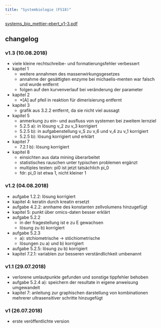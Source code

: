 ```yaml
---
title: "Systembiologie (FS18)"
---
```


[systems_bio_mettier-ebert_v1-3.pdf](/files/lecture_notes/systems_bio_mettier-ebert_v1-3.pdf){.external target="_blank"}

## changelog

### v1.3 (10.08.2018)

- viele kleine rechtschreibe- und formatierungsfehler verbessert
- kapitel 1
    - weitere annahmen des massenwirkungsgesetzes
    - annahme der gesättigten enzyme bei michaelis-menten war falsch und wurde
        entfernt
    - folgen auf den kurvenverlauf bei veränderung der parameter
- kapitel 2
    - *[A] auf pfeil in reaktion für dimerisierung entfernt
- kapitel 3
    - grafik aus 3.2.2 entfernt, da sie nicht viel aussagt
- kapitel 5
    - anmerkung zu ein- und ausfluss von systemen bei zweitem lernziel
    - 5.2.5 a): in lösung v_2 zu v_3 korrigiert
    - 5.2.5 b): in aufgabenstellung v_S zu v_6 und v_4 zu v_1 korrigiert
    - 5.2.5 b): lösung korrigiert und erklärt
- kapitel 7
    - 7.2.1 b): lösung korrigiert
- kapitel 8
    - einsichten aus data mining überarbeitet
    - statistisches rauschen unter typischen problemen ergänzt
    - multiples testen: pi0 ist jetzt tatsächlich pi_0
    - fdr: pi_0 ist etwa 1, nicht kleiner 1

### v1.2 (04.08.2018)

- aufgabe 1.2.2: lösung korrigiert
- kapitel 4: keratin durch kreatin ersetzt
- aufgabe 4.2.2: annhame des konstanten zellvolumens hinzugefügt
- kapitel 5: punkt über omics-daten besser erklärt
- aufgabe 5.2.2
    - in der fragestellung ist e zu E gewachsen
    - lösung zu b) korrigiert
- aufgabe 5.2.3
    - a): stchiometrische -> stöchiometrische
    - lösungen zu a) und b) korrigiert
- aufgabe 5.2.5: lösung zu b) korrigiert
- kapitel 7.2.1: variablen zur besseren verständlichkeit umbenannt

### v1.1 (29.07.2018)

- verlorene umlautpunkte gefunden und sonstige tippfehler behoben
- aufgabe 5.2.4 a): speichern der resultate in eigene anweisung umgewandelt
- kapitel 7: anleitung zur graphischen darstellung von kombinationen mehrerer
    ultrasensitiver schritte hinzugefügt

### v1 (26.07.2018)

- erste veröffentlichte version
